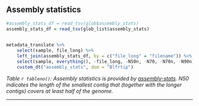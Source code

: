 
## Assembly statistics



```r





#assembly_stats_df = read_tsv(glob$assembly_stats) 
assembly_stats_df = read_tsv(glob_list$assembly_stats) 
        

metadata_translate %>%
    select(sample, file_long) %>%
    left_join(assembly_stats_df, by = c("file_long" = "filename")) %>%
    select(sample, everything(), -file_long, -N50n, -N70, -N70n, -N90n) %>%
    custom_dt("assembly_stats", dom = "Blfrtip")


```

*Table `r tableno()`: Assembly statistics is provided by [assembly-stats](https://github.com/sanger-pathogens/assembly-stats#assembly-stats). N50 indicates the length of the smallest contig that (together with the longer contigs) covers at least half of the genome.*

---